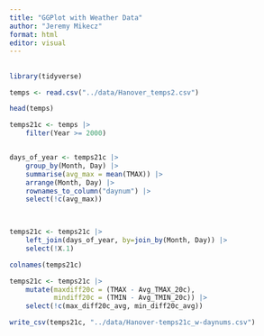 ---
title: "GGPlot with Weather Data"
author: "Jeremy Mikecz"
format: html
editor: visual
---

## 

```{r}
library(tidyverse)
```

```{r}
temps <- read.csv("../data/Hanover_temps2.csv")
```

```{r}
head(temps)
```

```{r}
temps21c <- temps |>
    filter(Year >= 2000)
```

```{r}

```

```{r}
days_of_year <- temps21c |>
    group_by(Month, Day) |>
    summarise(avg_max = mean(TMAX)) |>
    arrange(Month, Day) |>
    rownames_to_column("daynum") |>
    select(!c(avg_max))
    

```

```{r}



```

```{r}
temps21c <- temps21c |>
    left_join(days_of_year, by=join_by(Month, Day)) |>
    select(!X.1)
```

```{r}
colnames(temps21c)
```

```{r}
temps21c <- temps21c |>
    mutate(maxdiff20c = (TMAX - Avg_TMAX_20c),
           mindiff20c = (TMIN - Avg_TMIN_20c)) |>
    select(!c(max_diff20c_avg, min_diff20c_avg))
```

```{r}
write_csv(temps21c, "../data/Hanover-temps21c_w-daynums.csv")
```

```{r}

```
